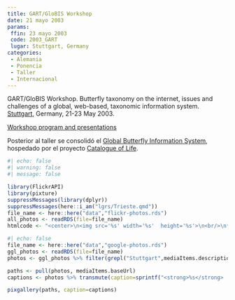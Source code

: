```yaml
---
title: GART/GloBIS Workshop
date: 21 mayo 2003
params:
 ffin: 23 mayo 2003
 code: 2003_GART
 lugar: Stuttgart, Germany
categories:
 - Alemania
 - Ponencia
 - Taller
 - Internacional
---
```


GART/GloBIS Workshop. Butterfly taxonomy on the internet, issues and challenges of a global, web-based, taxonomic information system. [Stuttgart](/lgrs/Stuttgart.qmd), Germany, 21-23 May 2003.  

[Workshop program and presentations](http://www.insects-online.de/gartfron.htm)

Posterior al taller se consolidó el [Global Butterfly Information System](https://www.gbif.org/dataset/153c2909-ab0b-4e85-b43e-8f6a2a484216), hospedado por el proyecto [Catalogue of Life](https://www.catalogueoflife.org). 


```r
#| echo: false
#| warning: false
#| message: false

library(FlickrAPI)
library(pixture)
suppressMessages(library(dplyr))
suppressMessages(here::i_am("lgrs/Trieste.qmd"))
file_name <- here::here("data","flickr-photos.rds")
all_photos <- readRDS(file=file_name)
htmlcode <- "<center>\n<img src='%s' width='%s'  height='%s'>\n<br/>\n**%s** by <a href='https://www.flickr.com/photos/jferrer/%s' target='flickr'>JR Ferrer Paris @ flickr</a><br/></center>"
```

```r
#| echo: false
file_name <- here::here("data","google-photos.rds")
ggl_photos <- readRDS(file=file_name)
photos <- ggl_photos %>% filter(grepl("Stuttgart",mediaItems.description))

paths <- pull(photos, mediaItems.baseUrl)
captions <- photos %>% transmute(caption=sprintf("<strong>%s</strong>  por <a href='%s' target='googlephotos'>JR Ferrer-Paris @ Google Photos</a>",mediaItems.description,mediaItems.productUrl)) %>% pull

pixgallery(paths, caption=captions)

```